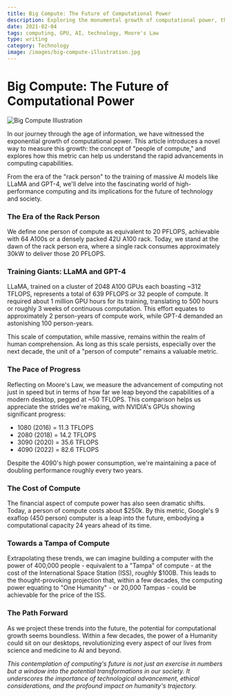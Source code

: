 ```yaml
---
title: Big Compute: The Future of Computational Power
description: Exploring the monumental growth of computational power, the concept of 'people of compute', and the future of GPUs in terms of PFLOPS and energy efficiency.
date: 2021-02-04
tags: computing, GPU, AI, technology, Moore's Law
type: writing
category: Technology
image: /images/big-compute-illustration.jpg
---
```


# Big Compute: The Future of Computational Power

<img src="/images/big-compute-illustration.jpg" alt="Big Compute Illustration" />

In our journey through the age of information, we have witnessed the exponential growth of computational power. This article introduces a novel way to measure this growth: the concept of "people of compute," and explores how this metric can help us understand the rapid advancements in computing capabilities.

From the era of the "rack person" to the training of massive AI models like LLaMA and GPT-4, we'll delve into the fascinating world of high-performance computing and its implications for the future of technology and society.

### The Era of the Rack Person

We define one person of compute as equivalent to 20 PFLOPS, achievable with 64 A100s or a densely packed 42U A100 rack. Today, we stand at the dawn of the rack person era, where a single rack consumes approximately 30kW to deliver those 20 PFLOPS.

### Training Giants: LLaMA and GPT-4

LLaMA, trained on a cluster of 2048 A100 GPUs each boasting ~312 TFLOPS, represents a total of 639 PFLOPS or 32 people of compute. It required about 1 million GPU hours for its training, translating to 500 hours or roughly 3 weeks of continuous computation. This effort equates to approximately 2 person-years of compute work, while GPT-4 demanded an astonishing 100 person-years.

This scale of computation, while massive, remains within the realm of human comprehension. As long as this scale persists, especially over the next decade, the unit of a "person of compute" remains a valuable metric.

### The Pace of Progress

Reflecting on Moore's Law, we measure the advancement of computing not just in speed but in terms of how far we leap beyond the capabilities of a modern desktop, pegged at ~50 TFLOPS. This comparison helps us appreciate the strides we're making, with NVIDIA's GPUs showing significant progress:

- 1080 (2016) = 11.3 TFLOPS
- 2080 (2018) = 14.2 TFLOPS
- 3090 (2020) = 35.6 TFLOPS
- 4090 (2022) = 82.6 TFLOPS

Despite the 4090's high power consumption, we're maintaining a pace of doubling performance roughly every two years.

### The Cost of Compute

The financial aspect of compute power has also seen dramatic shifts. Today, a person of compute costs about $250k. By this metric, Google's 9 exaflop (450 person) computer is a leap into the future, embodying a computational capacity 24 years ahead of its time.

### Towards a Tampa of Compute

Extrapolating these trends, we can imagine building a computer with the power of 400,000 people - equivalent to a "Tampa" of compute - at the cost of the International Space Station (ISS), roughly $100B. This leads to the thought-provoking projection that, within a few decades, the computing power equating to "One Humanity" - or 20,000 Tampas - could be achievable for the price of the ISS.

### The Path Forward

As we project these trends into the future, the potential for computational growth seems boundless. Within a few decades, the power of a Humanity could sit on our desktops, revolutionizing every aspect of our lives from science and medicine to AI and beyond.

_This contemplation of computing's future is not just an exercise in numbers but a window into the potential transformations in our society. It underscores the importance of technological advancement, ethical considerations, and the profound impact on humanity's trajectory._
